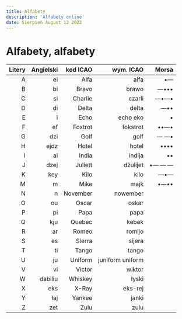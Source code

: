 ```yaml
---
title: Alfabety
description: 'Alfabety online'
date: Sierpień August 12 2022
---
```


# Alfabety, alfabety

| Litery | Angielski | kod ICAO |        wym. ICAO | Morsa |
| -----: | --------: | -------: | ---------------: | ----: |
|      A |        ei |     Alfa |             alfa | •—    |
|      B |        bi |    Bravo |            brawo | —•••  |
|      C |        si |  Charlie |           czarli | —•—•  |
|      D |        di |    Delta |            delta | —••   |
|      E |         i |     Echo |         echo eko | •     |
|      F |        ef |  Foxtrot |         fokstrot | ••—•  |
|      G |       dzi |     Golf |             golf | — —•  |
|      H |      ejdz |    Hotel |            hotel | ••••  |
|      I |        ai |    India |           indija |  ••   |
|      J |      dzej |  Juliett |         dżulijet | •— — —|
|      K |       key |     Kilo |             kilo |  —•—  |
|      M |         m |     Mike |             majk | •—••  |
|      N |         n | November |         nowember |       |
|      O |        ou |    Oscar |            oskar |       |
|      P |        pi |     Papa |             papa |       |
|      Q |       kju |   Quebec |            kebek |       |
|      R |        ar |    Romeo |           romijo |       |
|      S |        es |   Sierra |           sijera |       |
|      T |        ti |    Tango |            tango |       |
|      U |        ju |  Uniform | juniform uniform |       |
|      V |        vi |   Victor |           wiktor |       |
|      W |   dabiliu |  Whiskey |            łyski |       |
|      X |       eks |    X-Ray |          eks-rej |       |
|      Y |       łaj |   Yankee |            janki |       |
|      Z |       zet |     Zulu |             zulu |       |
